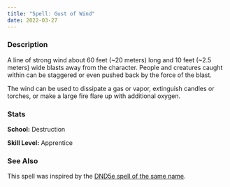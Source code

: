 ```yaml
---
title: "Spell: Gust of Wind"
date: 2022-03-27
---
```


### Description

A line of strong wind about 60 feet (~20 meters) long and 10 feet (~2.5 meters)
wide blasts away from the character. People and creatures caught within can be
staggered or even pushed back by the force of the blast.

The wind can be used to dissipate a gas or vapor, extinguish candles or torches,
or make a large fire flare up with additional oxygen.

### Stats

**School:** Destruction

**Skill Level:** Apprentice

### See Also

This spell was inspired by the
[DND5e spell of the same name](https://roll20.net/compendium/dnd5e/Gust%20of%20Wind).

